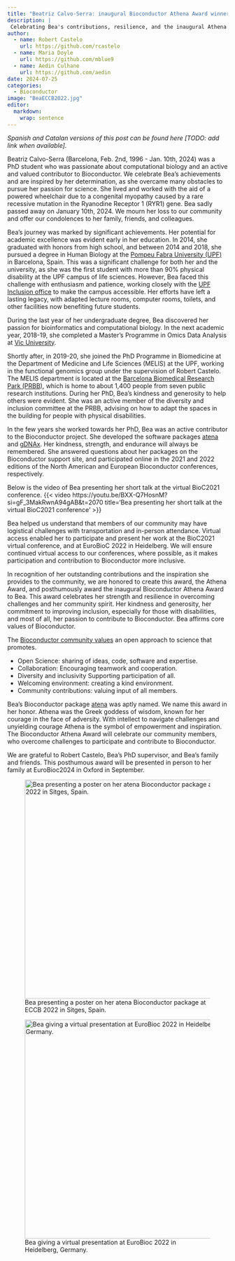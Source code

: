 ```yaml
---
title: "Beatriz Calvo-Serra: inaugural Bioconductor Athena Award winner"
description: | 
 Celebrating Bea's contributions, resilience, and the inaugural Athena Award in her honor.
author:
  - name: Robert Castelo
    url: https://github.com/rcastelo
  - name: Maria Doyle
    url: https://github.com/mblue9
  - name: Aedin Culhane
    url: https://github.com/aedin
date: 2024-07-25
categories:
  - Bioconductor
image: "BeaECCB2022.jpg"
editor: 
  markdown: 
    wrap: sentence
---
```


*Spanish and Catalan versions of this post can be found here [TODO: add link when available].*

Beatriz Calvo-Serra (Barcelona, Feb. 2nd, 1996 - Jan. 10th, 2024) was a PhD student who was passionate about computational biology and an active and valued contributor to Bioconductor. We celebrate Bea’s achievements and are inspired by her determination, as she overcame many obstacles to pursue her passion for science. She lived and worked with the aid of a powered wheelchair due to a congenital myopathy caused by a rare recessive mutation in the Ryanodine Receptor 1 (RYR1) gene. Bea sadly passed away on January 10th, 2024. We mourn her loss to our community and offer our condolences to her family, friends, and colleagues. 

Bea's journey was marked by significant achievements. Her potential for academic excellence was evident early in her education. In 2014, she graduated with honors from high school, and between 2014 and 2018, she pursued a degree in Human Biology at the [Pompeu Fabra University (UPF)](https://www.upf.edu) in Barcelona, Spain. This was a significant challenge for both her and the university, as she was the first student with more than 90% physical disability at the UPF campus of life sciences. However, Bea faced this challenge with enthusiasm and patience, working closely with the [UPF Inclusion office](https://www.upf.edu/web/upfinclusio) to make the campus accessible. Her efforts have left a lasting legacy, with adapted lecture rooms, computer rooms, toilets, and other facilities now benefiting future students.

During the last year of her undergraduate degree, Bea discovered her passion for bioinformatics and computational biology. In the next academic year, 2018-19, she completed a Master’s Programme in Omics Data Analysis at [Vic University](https://www.uvic.cat). 

Shortly after, in 2019-20, she joined the PhD Programme in Biomedicine at the Department of Medicine and Life Sciences (MELIS) at the UPF, working in the functional genomics group under the supervision of Robert Castelo. The MELIS department is located at the [Barcelona Biomedical Research Park (PRBB)](https://prbb.org), which is home to about 1,400 people from seven public research institutions. During her PhD, Bea’s kindness and generosity to help others were evident. She was an active member of the diversity and inclusion committee at the PRBB, advising on how to adapt the spaces in the building for people with physical disabilities.

In the few years she worked towards her PhD, Bea was an active contributor to the Bioconductor project. She developed the software packages [atena](https://bioconductor.org/packages/atena) and [gDNAx](https://bioconductor.org/packages/gDNAx). Her kindness, strength, and endurance will always be remembered. She answered questions about her packages on the Bioconductor support site, and participated online in the 2021 and 2022 editions of the North American and European Bioconductor conferences, respectively.

Below is the video of Bea presenting her short talk at the virtual BioC2021 conference.
{{< video https://youtu.be/BXX-Q7HosnM?si=gF_3MakRwnA94gAB&t=2070  title='Bea presenting her short talk at the virtual BioC2021 conference' >}}

Bea helped us understand that members of our community may have logistical challenges with transportation and in-person attendance. Virtual access enabled her to participate and present her work at the BioC2021 virtual conference, and at EuroBioC 2022 in Heidelberg. We will ensure continued virtual access to our conferences, where possible, as it makes participation and contribution to Bioconductor more inclusive.

In recognition of her outstanding contributions and the inspiration she provides to the community, we are honored to create this award, the Athena Award, and posthumously award the inaugural Bioconductor Athena Award to Bea. This award celebrates her strength and resilience in overcoming challenges and her community spirit. Her kindness and generosity, her commitment to improving inclusion, especially for those with disabilities, and most of all, her passion to contribute to Bioconductor. Bea affirms core values of Bioconductor. 

The [Bioconductor community values](https://www.bioconductor.org/about/code-of-conduct/) an open approach to science that promotes.  

- Open Science: sharing of ideas, code, software and expertise. 
- Collaboration: Encouraging teamwork and cooperation. 
- Diversity and inclusivity Supporting participation of all. 
- Welcoming environment: creating a kind environment. 
- Community contributions: valuing input of all members. 

Bea’s Bioconductor package [atena](https://bioconductor.org/packages/atena) was aptly named. We name this award in her honor. Athena was the Greek goddess of wisdom, known for her courage in the face of adversity. With intellect to navigate challenges and unyielding courage Athena is the symbol of empowerment and inspiration. The Bioconductor Athena Award will celebrate our community members, who overcome challenges to participate and contribute to Bioconductor.

We are grateful to Robert Castelo, Bea’s PhD supervisor, and Bea’s family and friends. This posthumous award will be presented in person to her family at EuroBioc2024 in Oxford in September.

![Bea presenting a poster on her atena Bioconductor package at ECCB 2022 in Sitges, Spain.](BeaECCB2022.jpg){height=500px}


![Bea giving a virtual presentation at EuroBioc 2022 in Heidelberg, Germany.](BeaEuroBioC2022.jpg){height=500px}

